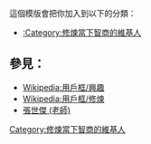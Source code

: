 {{Userbox
  |id       = PQ
  |id-c     = #12e1b8
  |id-s     = 16
  |info     = 這個用戶在修煉'''活在當下'''的智商。<br><span style="color:gray">當下自在</span>
  |info-c   = #12c9a3
  |info-s   = 9
  |border-c = #000000
}}<includeonly>[[Category:修煉當下智商的維基人|{{PAGENAME}}]]</includeonly>
<noinclude>
[[Category:修煉當下智商的維基人]]
{{Clear}}
這個模版會把你加入到以下的分類：
*[[:Category:修煉當下智商的維基人]]

== 參見： ==
*[[Wikipedia:用戶框/興趣]]
*[[Wikipedia:用戶框/修煉]]
*[[張世傑 (老師)]]
</p>
</noinclude>